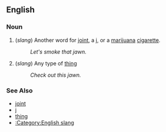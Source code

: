 ==English==
===Noun===
#(''slang'') Another word for [[joint]], a [[j]], or a [[marijuana]] [[cigarette]]. 
#: ''Let's smoke that jawn.''
#(''slang'') Any type of [[thing]]
#: ''Check out this jawn.''

===See Also===
*[[joint]]
*[[j]]
*[[thing]]
*[[:Category:English slang]]